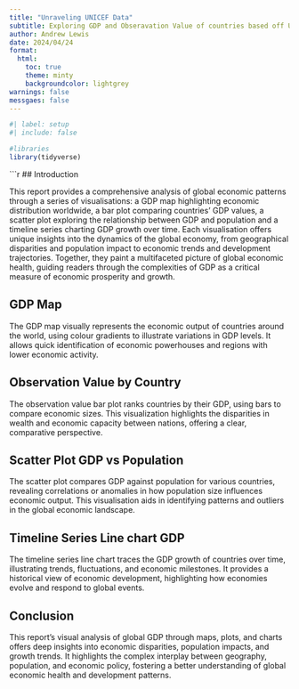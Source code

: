 ```yaml
---
title: "Unraveling UNICEF Data"
subtitle: Exploring GDP and Obseravation Value of countries based off Unicef Data
author: Andrew Lewis
date: 2024/04/24
format:
  html:
    toc: true
    theme: minty
    backgroundcolor: lightgrey
warnings: false
messgaes: false
---
```


```r
#| label: setup
#| include: false

#libraries 
library(tidyverse)
```


```r
## Introduction 

This report provides a comprehensive analysis of global economic patterns through a series of visualisations: a GDP map highlighting economic distribution worldwide, a bar plot comparing countries' GDP values, a scatter plot exploring the relationship between GDP and population and a timeline series charting GDP growth over time. Each visualisation offers unique insights into the dynamics of the global economy, from geographical disparities and population impact to economic trends and development trajectories. Together, they paint a multifaceted picture of global economic health, guiding readers through the complexities of GDP as a critical measure of economic prosperity and growth.

## GDP Map 

 
The GDP map visually represents the economic output of countries around the world, using colour gradients to illustrate variations in GDP levels. It allows quick identification of economic powerhouses and regions with lower economic activity.

## Observation Value by Country 

 

The observation value bar plot ranks countries by their GDP, using bars to compare economic sizes. This visualization highlights the disparities in wealth and economic capacity between nations, offering a clear, comparative perspective.

## Scatter Plot GDP vs Population

 
The scatter plot compares GDP against population for various countries, revealing correlations or anomalies in how population size influences economic output. This visualisation aids in identifying patterns and outliers in the global economic landscape.

## Timeline Series Line chart GDP

 

The timeline series line chart traces the GDP growth of countries over time, illustrating trends, fluctuations, and economic milestones. It provides a historical view of economic development, highlighting how economies evolve and respond to global events.

## Conclusion

This report's visual analysis of global GDP through maps, plots, and charts offers deep insights into economic disparities, population impacts, and growth trends. It highlights the complex interplay between geography, population, and economic policy, fostering a better understanding of global economic health and development patterns.


